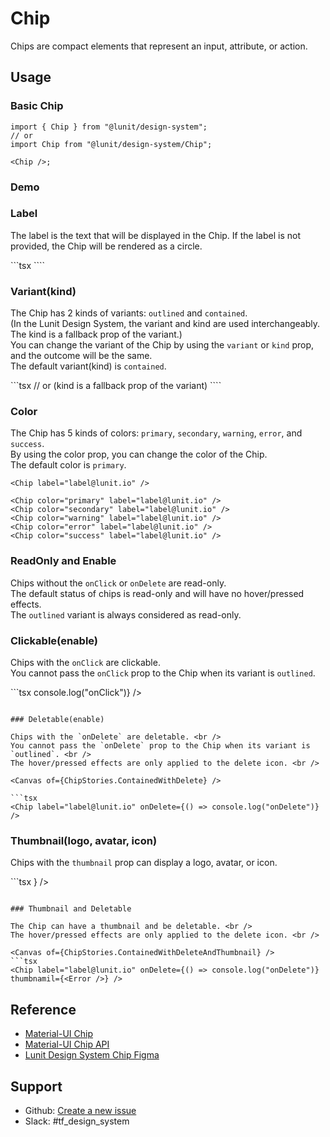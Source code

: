 

<Meta name="Chip Docs" of={ChipStories} />

# Chip

Chips are compact elements that represent an input, attribute, or action.

## Usage

### Basic Chip

```tsx
import { Chip } from "@lunit/design-system";
// or
import Chip from "@lunit/design-system/Chip";

<Chip />;
```

### Demo

<Canvas of={ChipStories.Basic} />

<Controls />

### Label

The label is the text that will be displayed in the Chip.
If the label is not provided, the Chip will be rendered as a circle.

<Canvas of={ChipStories.Contained} meta={ChipStories.Contained.meta} />
```tsx
<Chip label="label@lunit.io" />
````

### Variant(kind)

The Chip has 2 kinds of variants: `outlined` and `contained`. <br />
(In the Lunit Design System, the variant and kind are used interchangeably. The kind is a fallback prop of the variant.) <br />
You can change the variant of the Chip by using the `variant` or `kind` prop, and the outcome will be the same. <br />
The default variant(kind) is `contained`. <br />

<Canvas of={ChipStories.Contained} meta={ChipStories.Contained.meta} />
```tsx
<Chip label="label@lunit.io" />

<Chip variant="contained" label="label@lunit.io" />
<Chip variant="outlined" label="label@lunit.io" />
// or (kind is a fallback prop of the variant)
<Chip kind="contained" label="label@lunit.io" />
<Chip kind="outlined" label="label@lunit.io" />
````

### Color

The Chip has 5 kinds of colors: `primary`, `secondary`, `warning`, `error`, and `success`. <br />
By using the color prop, you can change the color of the Chip. <br />
The default color is `primary`.

```tsx
<Chip label="label@lunit.io" />

<Chip color="primary" label="label@lunit.io" />
<Chip color="secondary" label="label@lunit.io" />
<Chip color="warning" label="label@lunit.io" />
<Chip color="error" label="label@lunit.io" />
<Chip color="success" label="label@lunit.io" />
```

### ReadOnly and Enable

Chips without the `onClick` or `onDelete` are read-only. <br />
The default status of chips is read-only and will have no hover/pressed effects. <br />
The `outlined` variant is always considered as read-only. <br />

<Canvas of={ChipStories.Outlined} />

### Clickable(enable)

Chips with the `onClick` are clickable. <br />
You cannot pass the `onClick` prop to the Chip when its variant is `outlined`. <br />

<Canvas of={ChipStories.ContainedWithClick} />
```tsx
<Chip label="label@lunit.io" onClick={() => console.log("onClick")} />

````

### Deletable(enable)

Chips with the `onDelete` are deletable. <br />
You cannot pass the `onDelete` prop to the Chip when its variant is `outlined`. <br />
The hover/pressed effects are only applied to the delete icon. <br />

<Canvas of={ChipStories.ContainedWithDelete} />

```tsx
<Chip label="label@lunit.io" onDelete={() => console.log("onDelete")} />

````

### Thumbnail(logo, avatar, icon)

Chips with the `thumbnail` prop can display a logo, avatar, or icon. <br />

<Canvas of={ChipStories.ContainedWithThumbnail} />
```tsx
<Chip label="label@lunit.io" thumbnamil={<Error />} />

````

### Thumbnail and Deletable

The Chip can have a thumbnail and be deletable. <br />
The hover/pressed effects are only applied to the delete icon. <br />

<Canvas of={ChipStories.ContainedWithDeleteAndThumbnail} />
```tsx
<Chip label="label@lunit.io" onDelete={() => console.log("onDelete")} thumbnamil={<Error />} />
````

## Reference

- [Material-UI Chip](https://mui.com/material-ui/react-chip/)
- [Material-UI Chip API](https://mui.com/material-ui/api/chip/)
- [Lunit Design System Chip Figma](https://www.figma.com/file/oh2WsSLBuX30Yp589gyliB/Design-System_1.0.7_Latest?type=design&node-id=1887-7970&mode=design)

## Support

- Github: [Create a new issue](https://github.com/lunit-io/design-system/issues/new)
- Slack: #tf_design_system
